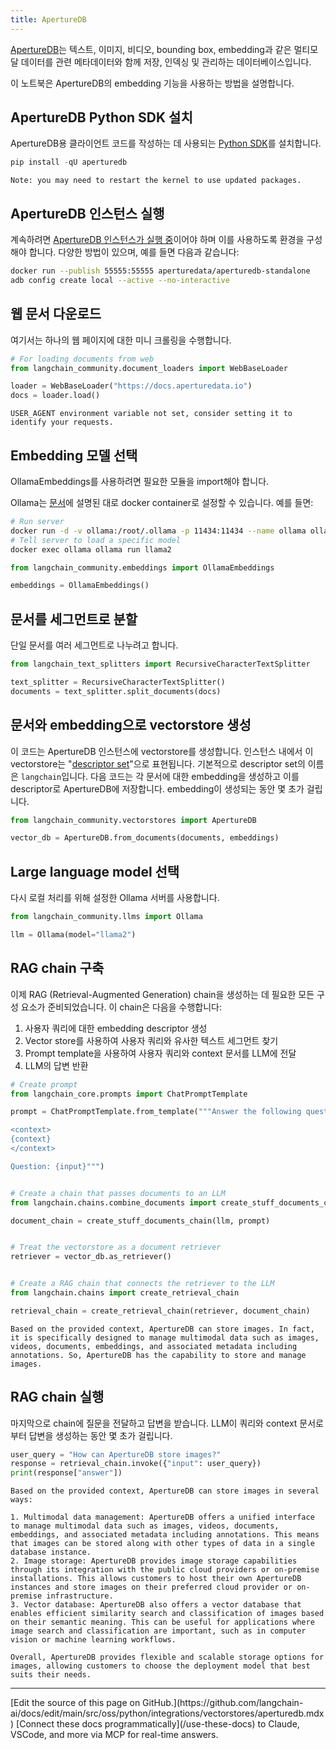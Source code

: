 ```yaml
---
title: ApertureDB
---
```


[ApertureDB](https://docs.aperturedata.io)는 텍스트, 이미지, 비디오, bounding box, embedding과 같은 멀티모달 데이터를 관련 메타데이터와 함께 저장, 인덱싱 및 관리하는 데이터베이스입니다.

이 노트북은 ApertureDB의 embedding 기능을 사용하는 방법을 설명합니다.

## ApertureDB Python SDK 설치

ApertureDB용 클라이언트 코드를 작성하는 데 사용되는 [Python SDK](https://docs.aperturedata.io/category/aperturedb-python-sdk)를 설치합니다.

```python
pip install -qU aperturedb
```

```output
Note: you may need to restart the kernel to use updated packages.
```

## ApertureDB 인스턴스 실행

계속하려면 [ApertureDB 인스턴스가 실행 중](https://docs.aperturedata.io/HowToGuides/start/Setup)이어야 하며 이를 사용하도록 환경을 구성해야 합니다.
다양한 방법이 있으며, 예를 들면 다음과 같습니다:

```bash
docker run --publish 55555:55555 aperturedata/aperturedb-standalone
adb config create local --active --no-interactive
```

## 웹 문서 다운로드

여기서는 하나의 웹 페이지에 대한 미니 크롤링을 수행합니다.

```python
# For loading documents from web
from langchain_community.document_loaders import WebBaseLoader

loader = WebBaseLoader("https://docs.aperturedata.io")
docs = loader.load()
```

```output
USER_AGENT environment variable not set, consider setting it to identify your requests.
```

## Embedding 모델 선택

OllamaEmbeddings를 사용하려면 필요한 모듈을 import해야 합니다.

Ollama는 [문서](https://hub.docker.com/r/ollama/ollama)에 설명된 대로 docker container로 설정할 수 있습니다. 예를 들면:

```bash
# Run server
docker run -d -v ollama:/root/.ollama -p 11434:11434 --name ollama ollama/ollama
# Tell server to load a specific model
docker exec ollama ollama run llama2
```

```python
from langchain_community.embeddings import OllamaEmbeddings

embeddings = OllamaEmbeddings()
```

## 문서를 세그먼트로 분할

단일 문서를 여러 세그먼트로 나누려고 합니다.

```python
from langchain_text_splitters import RecursiveCharacterTextSplitter

text_splitter = RecursiveCharacterTextSplitter()
documents = text_splitter.split_documents(docs)
```

## 문서와 embedding으로 vectorstore 생성

이 코드는 ApertureDB 인스턴스에 vectorstore를 생성합니다.
인스턴스 내에서 이 vectorstore는 "[descriptor set](https://docs.aperturedata.io/category/descriptorset-commands)"으로 표현됩니다.
기본적으로 descriptor set의 이름은 `langchain`입니다. 다음 코드는 각 문서에 대한 embedding을 생성하고 이를 descriptor로 ApertureDB에 저장합니다. embedding이 생성되는 동안 몇 초가 걸립니다.

```python
from langchain_community.vectorstores import ApertureDB

vector_db = ApertureDB.from_documents(documents, embeddings)
```

## Large language model 선택

다시 로컬 처리를 위해 설정한 Ollama 서버를 사용합니다.

```python
from langchain_community.llms import Ollama

llm = Ollama(model="llama2")
```

## RAG chain 구축

이제 RAG (Retrieval-Augmented Generation) chain을 생성하는 데 필요한 모든 구성 요소가 준비되었습니다. 이 chain은 다음을 수행합니다:

1. 사용자 쿼리에 대한 embedding descriptor 생성
2. Vector store를 사용하여 사용자 쿼리와 유사한 텍스트 세그먼트 찾기
3. Prompt template을 사용하여 사용자 쿼리와 context 문서를 LLM에 전달
4. LLM의 답변 반환

```python
# Create prompt
from langchain_core.prompts import ChatPromptTemplate

prompt = ChatPromptTemplate.from_template("""Answer the following question based only on the provided context:

<context>
{context}
</context>

Question: {input}""")


# Create a chain that passes documents to an LLM
from langchain.chains.combine_documents import create_stuff_documents_chain

document_chain = create_stuff_documents_chain(llm, prompt)


# Treat the vectorstore as a document retriever
retriever = vector_db.as_retriever()


# Create a RAG chain that connects the retriever to the LLM
from langchain.chains import create_retrieval_chain

retrieval_chain = create_retrieval_chain(retriever, document_chain)
```

```output
Based on the provided context, ApertureDB can store images. In fact, it is specifically designed to manage multimodal data such as images, videos, documents, embeddings, and associated metadata including annotations. So, ApertureDB has the capability to store and manage images.
```

## RAG chain 실행

마지막으로 chain에 질문을 전달하고 답변을 받습니다. LLM이 쿼리와 context 문서로부터 답변을 생성하는 동안 몇 초가 걸립니다.

```python
user_query = "How can ApertureDB store images?"
response = retrieval_chain.invoke({"input": user_query})
print(response["answer"])
```

```output
Based on the provided context, ApertureDB can store images in several ways:

1. Multimodal data management: ApertureDB offers a unified interface to manage multimodal data such as images, videos, documents, embeddings, and associated metadata including annotations. This means that images can be stored along with other types of data in a single database instance.
2. Image storage: ApertureDB provides image storage capabilities through its integration with the public cloud providers or on-premise installations. This allows customers to host their own ApertureDB instances and store images on their preferred cloud provider or on-premise infrastructure.
3. Vector database: ApertureDB also offers a vector database that enables efficient similarity search and classification of images based on their semantic meaning. This can be useful for applications where image search and classification are important, such as in computer vision or machine learning workflows.

Overall, ApertureDB provides flexible and scalable storage options for images, allowing customers to choose the deployment model that best suits their needs.
```

---

<Callout icon="pen-to-square" iconType="regular">
    [Edit the source of this page on GitHub.](https://github.com/langchain-ai/docs/edit/main/src/oss/python/integrations/vectorstores/aperturedb.mdx)
</Callout>
<Tip icon="terminal" iconType="regular">
    [Connect these docs programmatically](/use-these-docs) to Claude, VSCode, and more via MCP for    real-time answers.
</Tip>
